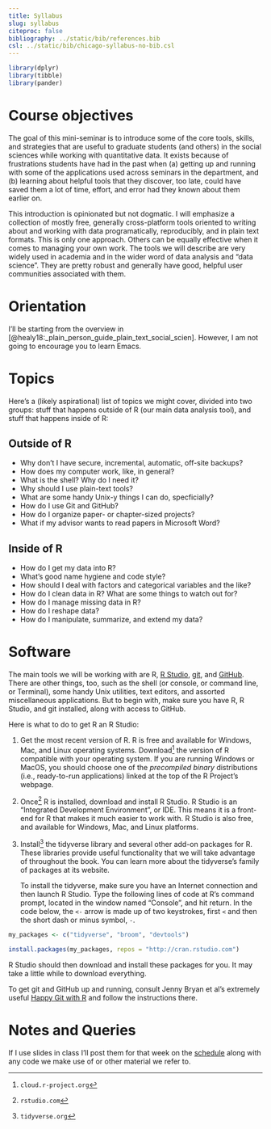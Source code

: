 ```yaml
---
title: Syllabus
slug: syllabus
citeproc: false
bibliography: ../static/bib/references.bib
csl: ../static/bib/chicago-syllabus-no-bib.csl
---
```


```r
library(dplyr)
library(tibble)
library(pander)
```

[^courseinfo]: {-}
  `r blogdown::shortcode("courseinfo")`


# Course objectives

The goal of this mini-seminar is to introduce some of the core tools, skills, and strategies that are useful to graduate students (and others) in the social sciences while working with quantitative data. It exists because of frustrations students have had in the past when (a) getting up and running with some of the applications used across seminars in the department, and (b) learning about helpful tools that they discover, too late, could have saved them a lot of time, effort, and error had they known about them earlier on.

This introduction is opinionated but not dogmatic. I will emphasize a collection of mostly free, generally cross-platform tools oriented to writing about and working with data programatically, reproducibly, and in plain text formats. This is only one approach. Others can be equally effective when it comes to managing your own work. The tools we will describe are very widely used in academia and in the wider word of data analysis and "data science". They are pretty robust and generally have good, helpful user communities associated with them. 


# Orientation

I'll be starting from the overview in [@healy18:_plain_person_guide_plain_text_social_scien]. However, I am not going to encourage you to learn Emacs. 

# Topics

Here's a (likely aspirational) list of topics we might cover, divided into two groups: stuff that happens outside of R (our main data analysis tool), and stuff that happens inside of R:

## Outside of R

- Why don’t I have secure, incremental, automatic, off-site backups?
- How does my computer work, like, in general?
- What is the shell? Why do I need it?
- Why should I use plain-text tools?
- What are some handy Unix-y things I can do, specficially?
- How do I use Git and GitHub?
- How do I organize paper- or chapter-sized projects?
- What if my advisor wants to read papers in Microsoft Word?

## Inside of R

- How do I get my data into R?
- What’s good name hygiene and code style?
- How should I deal with factors and categorical variables and the like?
- How do I clean data in R? What are some things to watch out for?
- How do I manage missing data in R? 
- How do I reshape data? 
- How do I manipulate, summarize, and extend my data?

# Software

The main tools we will be working with are R, [R Studio](rstudio.com), [git](https://git-scm.com/), and [GitHub](https://git-scm.com/). There are other things, too, such as the shell (or console, or command line, or Terminal), some handy Unix utilities, text editors, and assorted miscellaneous applications. But to begin with, make sure you have R, R Studio, and git installed, along with access to GitHub.

Here is what to do to get R an R Studio:

1. Get the most recent version of R. R is free and available for Windows, Mac, and Linux operating systems. Download^[`cloud.r-project.org`] the version of R compatible with your operating system. If you are running Windows or MacOS, you should choose one of the *precompiled binary* distributions (i.e., ready-to-run applications) linked at the top of the R Project's webpage. 
2. Once^[`rstudio.com`] R is installed, download and install R Studio. R Studio is an "Integrated Development Environment", or IDE. This means it is a front-end for R that makes it much easier to work with. R Studio is also free, and available for Windows, Mac, and Linux platforms.
3. Install^[`tidyverse.org`] the tidyverse library and several other add-on packages for R. These libraries provide useful functionality that we will take advantage of throughout the book. You can learn more about the tidyverse's family of packages at its website.

   To install the tidyverse, make sure you have an Internet connection and then launch R Studio. Type the following lines of code at R's command prompt, located in the window named "Console", and hit return. In the code below, the `<-` arrow is made up of two keystrokes, first `<` and then the short dash or minus symbol, `-`.

```r
my_packages <- c("tidyverse", "broom", "devtools")

install.packages(my_packages, repos = "http://cran.rstudio.com")
```

R Studio should then download and install these packages for you. It may take a little while to download everything.

To get git and GitHub up and running, consult Jenny Bryan et al's extremely useful [Happy Git with R](https://happygitwithr.com) and follow the instructions there. 


# Notes and Queries

If I use slides in class I'll post them for that week on the [schedule](/schedule/) along with any code we make use of or other material we refer to.
